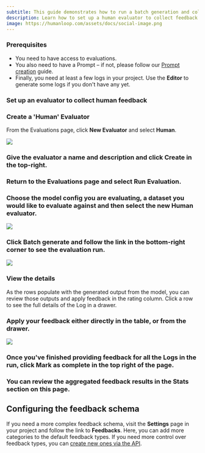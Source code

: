 ```yaml
---
subtitle: This guide demonstrates how to run a batch generation and collect manual human feedback.
description: Learn how to set up a human evaluator to collect feedback on the output of your model.
image: https://humanloop.com/assets/docs/social-image.png
---
```


### Prerequisites

- You need to have access to evaluations.
- You also need to have a Prompt – if not, please follow our [Prompt creation](./create-prompt) guide.
- Finally, you need at least a few logs in your project. Use the **Editor** to generate some logs if you don't have any yet.

### Set up an evaluator to collect human feedback

<Steps>

### Create a 'Human' Evaluator

From the Evaluations page, click **New Evaluator** and select **Human**.

<img src="../../assets/images/e821a8f-image.png" />

### Give the evaluator a name and description and click **Create** in the top-right.

### Return to the **Evaluations** page and select **Run Evaluation**.

### Choose the model config you are evaluating, a dataset you would like to evaluate against and then select the new Human evaluator.

<img src="../../assets/images/438c4ca-image.png" />

### Click **Batch generate** and follow the link in the bottom-right corner to see the evaluation run.

<img src="../../assets/images/3d438cd-image.png" />

### View the details

As the rows populate with the generated output from the model, you can review those outputs and apply feedback in the rating column. Click a row to see the full details of the Log in a drawer.

### Apply your feedback either directly in the table, or from the drawer.

<img src="../../assets/images/1e7f3d7-image.png" />

### Once you've finished providing feedback for all the Logs in the run, click **Mark as complete** in the top right of the page.

### You can review the aggregated feedback results in the **Stats** section on this page.

</Steps>

## Configuring the feedback schema

If you need a more complex feedback schema, visit the **Settings** page in your project and follow the link to **Feedbacks**. Here, you can add more categories to the default feedback types. If you need more control over feedback types, you can [create new ones via the API](/docs/v4/api-reference/projects/createfeedbacktype).
